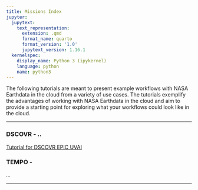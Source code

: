 ```yaml
---
title: Missions Index
jupyter:
  jupytext:
    text_representation:
      extension: .qmd
      format_name: quarto
      format_version: '1.0'
      jupytext_version: 1.16.1
  kernelspec:
    display_name: Python 3 (ipykernel)
    language: python
    name: python3
---
```


The following tutorials are meant to present example workflows with NASA Earthdata in the cloud from a variety of use cases. The tutorials exemplify the advantages of working with NASA Earthdata in the cloud and aim to provide a starting point for exploring what your workflows could look like in the cloud. 

---

### **DSCOVR** - ..
[Tutorial for DSCOVR EPIC UVAI](./DSCOVR/dscovr_uvai_exploration.ipynb)

### **TEMPO** - 
*...*

---
